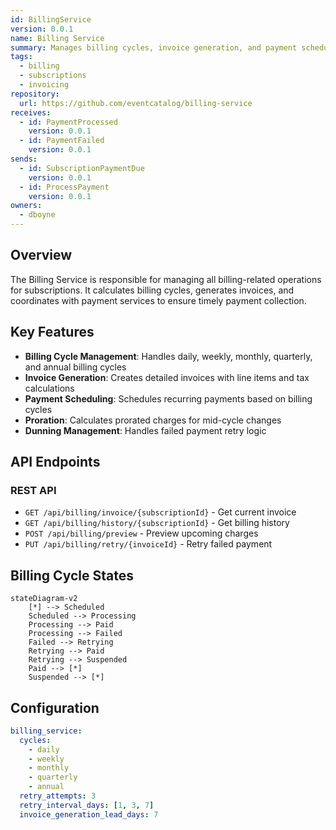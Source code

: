 ```yaml
---
id: BillingService
version: 0.0.1
name: Billing Service
summary: Manages billing cycles, invoice generation, and payment scheduling for subscriptions
tags:
  - billing
  - subscriptions
  - invoicing
repository:
  url: https://github.com/eventcatalog/billing-service
receives:
  - id: PaymentProcessed
    version: 0.0.1
  - id: PaymentFailed
    version: 0.0.1
sends:
  - id: SubscriptionPaymentDue
    version: 0.0.1
  - id: ProcessPayment
    version: 0.0.1
owners:
  - dboyne
---
```



## Overview

The Billing Service is responsible for managing all billing-related operations for subscriptions. It calculates billing cycles, generates invoices, and coordinates with payment services to ensure timely payment collection.

## Key Features

- **Billing Cycle Management**: Handles daily, weekly, monthly, quarterly, and annual billing cycles
- **Invoice Generation**: Creates detailed invoices with line items and tax calculations
- **Payment Scheduling**: Schedules recurring payments based on billing cycles
- **Proration**: Calculates prorated charges for mid-cycle changes
- **Dunning Management**: Handles failed payment retry logic

## API Endpoints

### REST API
- `GET /api/billing/invoice/{subscriptionId}` - Get current invoice
- `GET /api/billing/history/{subscriptionId}` - Get billing history
- `POST /api/billing/preview` - Preview upcoming charges
- `PUT /api/billing/retry/{invoiceId}` - Retry failed payment

## Billing Cycle States

```mermaid
stateDiagram-v2
    [*] --> Scheduled
    Scheduled --> Processing
    Processing --> Paid
    Processing --> Failed
    Failed --> Retrying
    Retrying --> Paid
    Retrying --> Suspended
    Paid --> [*]
    Suspended --> [*]
```

## Configuration

```yaml
billing_service:
  cycles:
    - daily
    - weekly
    - monthly
    - quarterly
    - annual
  retry_attempts: 3
  retry_interval_days: [1, 3, 7]
  invoice_generation_lead_days: 7
```

<Footer />